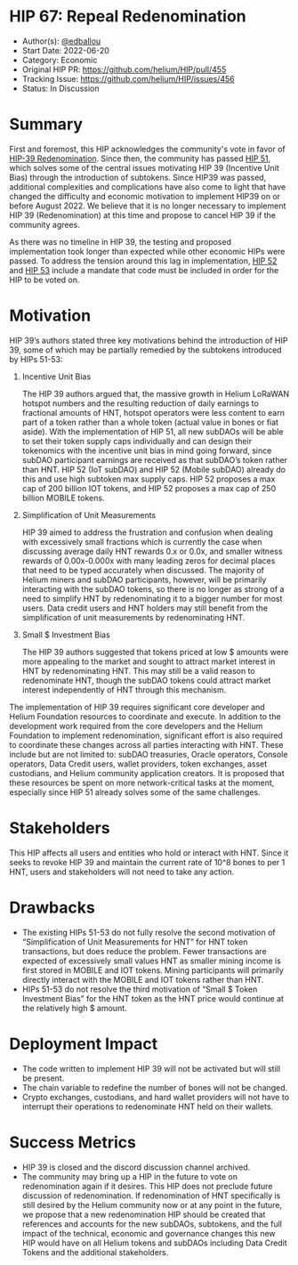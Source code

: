 # HIP 67: Repeal Redenomination

- Author(s): [@edballou](https://github.com/edballou)
- Start Date: 2022-06-20
- Category: Economic
- Original HIP PR: <https://github.com/helium/HIP/pull/455>
- Tracking Issue: <https://github.com/helium/HIP/issues/456>
- Status: In Discussion

# Summary

First and foremost, this HIP acknowledges the community's vote in favor of
[HIP-39 Redenomination](https://github.com/helium/HIP/blob/main/0039-hnt-redenomination.md). Since
then, the community has passed [HIP 51](https://github.com/helium/HIP/blob/main/0051-helium-dao.md),
which solves some of the central issues motivating HIP 39 (Incentive Unit Bias) through the
introduction of subtokens. Since HIP39 was passed, additional complexities and complications have
also come to light that have changed the difficulty and economic motivation to implement HIP39 on or
before August 2022. We believe that it is no longer necessary to implement HIP 39 (Redenomination)
at this time and propose to cancel HIP 39 if the community agrees.

As there was no timeline in HIP 39, the testing and proposed implementation took longer than
expected while other economic HIPs were passed. To address the tension around this lag in
implementation, [HIP 52](https://github.com/helium/HIP/blob/main/0052-iot-dao.md) and
[HIP 53](https://github.com/helium/HIP/blob/main/0053-mobile-dao.md) include a mandate that code
must be included in order for the HIP to be voted on.

# Motivation

HIP 39’s authors stated three key motivations behind the introduction of HIP 39, some of which may
be partially remedied by the subtokens introduced by HIPs 51-53:

1. Incentive Unit Bias

   The HIP 39 authors argued that, the massive growth in Helium LoRaWAN hotspot numbers and the
   resulting reduction of daily earnings to fractional amounts of HNT, hotspot operators were less
   content to earn part of a token rather than a whole token (actual value in bones or fiat aside).
   With the implementation of HIP 51, all new subDAOs will be able to set their token supply caps
   individually and can design their tokenomics with the incentive unit bias in mind going forward,
   since subDAO participant earnings are received as that subDAO’s token rather than HNT. HIP 52
   (IoT subDAO) and HIP 52 (Mobile subDAO) already do this and use high subtoken max supply caps.
   HIP 52 proposes a max cap of 200 billion IOT tokens, and HIP 52 proposes a max cap of 250 billion
   MOBILE tokens.

2. Simplification of Unit Measurements

   HIP 39 aimed to address the frustration and confusion when dealing with excessively small
   fractions which is currently the case when discussing average daily HNT rewards 0.x or 0.0x, and
   smaller witness rewards of 0.00x-0.000x with many leading zeros for decimal places that need to
   be typed accurately when discussed. The majority of Helium miners and subDAO participants,
   however, will be primarily interacting with the subDAO tokens, so there is no longer as strong of
   a need to simplify HNT by redenominating it to a bigger number for most users. Data credit users
   and HNT holders may still benefit from the simplification of unit measurements by redenominating
   HNT.

3. Small $ Investment Bias

   The HIP 39 authors suggested that tokens priced at low $ amounts were more appealing to the
   market and sought to attract market interest in HNT by redenominating HNT. This may still be a
   valid reason to redenominate HNT, though the subDAO tokens could attract market interest
   independently of HNT through this mechanism.

The implementation of HIP 39 requires significant core developer and Helium Foundation resources to
coordinate and execute. In addition to the development work required from the core developers and
the Helium Foundation to implement redenomination, significant effort is also required to coordinate
these changes across all parties interacting with HNT. These include but are not limited to: subDAO
treasuries, Oracle operators, Console operators, Data Credit users, wallet providers, token
exchanges, asset custodians, and Helium community application creators. It is proposed that these
resources be spent on more network-critical tasks at the moment, especially since HIP 51 already
solves some of the same challenges.

# Stakeholders

This HIP affects all users and entities who hold or interact with HNT. Since it seeks to revoke HIP
39 and maintain the current rate of 10^8 bones to per 1 HNT, users and stakeholders will not need to
take any action.

# Drawbacks

- The existing HIPs 51-53 do not fully resolve the second motivation of “Simplification of Unit
  Measurements for HNT” for HNT token transactions, but does reduce the problem. Fewer transactions
  are expected of excessively small values HNT as smaller mining income is first stored in MOBILE
  and IOT tokens. Mining participants will primarily directly interact with the MOBILE and IOT
  tokens rather than HNT.
- HIPs 51-53 do not resolve the third motivation of “Small $ Token Investment Bias” for the HNT
  token as the HNT price would continue at the relatively high $ amount.

# Deployment Impact

- The code written to implement HIP 39 will not be activated but will still be present.
- The chain variable to redefine the number of bones will not be changed.
- Crypto exchanges, custodians, and hard wallet providers will not have to interrupt their
  operations to redenominate HNT held on their wallets.

# Success Metrics

- HIP 39 is closed and the discord discussion channel archived.
- The community may bring up a HIP in the future to vote on redenomination again if it desires. This
  HIP does not preclude future discussion of redenomination. If redenomination of HNT specifically
  is still desired by the Helium community now or at any point in the future, we propose that a new
  redenomination HIP should be created that references and accounts for the new subDAOs, subtokens,
  and the full impact of the technical, economic and governance changes this new HIP would have on
  all Helium tokens and subDAOs including Data Credit Tokens and the additional stakeholders.
